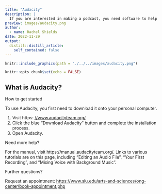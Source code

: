 ```yaml
---
title: "Audacity"
description: |
  If you are interested in making a podcast, you need software to help you edit and arrange your sound files. Audacity is free, open source, cross-platform audio software.
preview: images/audacity.png
author:
  - name: Rachel Shields 
date: 2022-11-29
output:
  distill::distill_article:
    self_contained: false
---
```


```r
knitr::include_graphics(path = "./../../images/audacity.png")
```

```r
knitr::opts_chunk$set(echo = FALSE)
```

## What is Audacity?

How to get started

To use Audacity, you first need to download it onto your personal computer.

1. Visit https: [//www.audacityteam.org/](//www.audacityteam.org/)
2. Click the blue “Download Audacity” button and complete the installation process.
3. Open Audacity.

Need more help?

For the manual, visit https://manual.audacityteam.org/. Links to various tutorials are on this page, including “Editing an Audio File”, “Your First Recording”, and “Mixing Voice with Background Music”. 

Further questions?

Request an appointment: [https://www.slu.edu/arts-and-sciences/ong-center/book-appointment.php](https://www.slu.edu/arts-and-sciences/ong-center/book-appointment.php)







